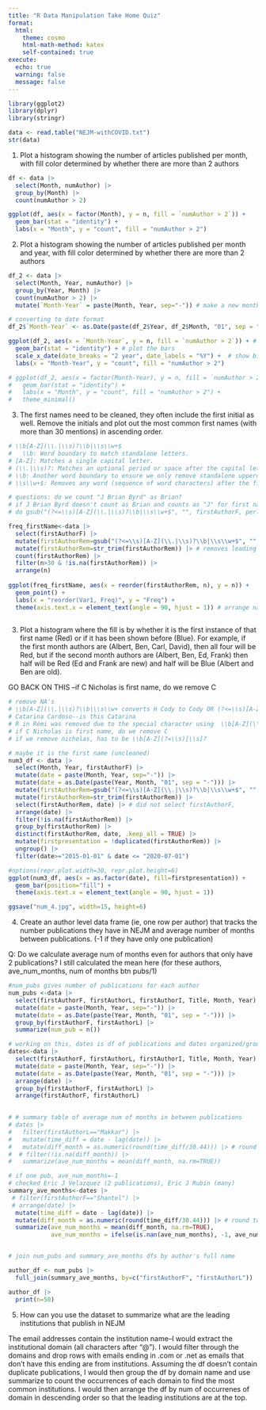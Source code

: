 ```yaml
---
title: "R Data Manipulation Take Home Quiz"
format:
  html:
    theme: cosmo
    html-math-method: katex
    self-contained: true
execute:
  echo: true
  warning: false
  message: false
---
```


```r
library(ggplot2)
library(dplyr)
library(stringr)
```


```r
data <- read.table("NEJM-withCOVID.txt")
str(data)
```

1. Plot a histogram showing the number of articles published per month, with fill color determined by whether there are more than 2 authors

```r
df <- data |>
  select(Month, numAuthor) |>
  group_by(Month) |>
  count(numAuthor > 2)
```

```r
ggplot(df, aes(x = factor(Month), y = n, fill = `numAuthor > 2`)) +
  geom_bar(stat = "identity") +
  labs(x = "Month", y = "count", fill = "numAuthor > 2")
```


2. Plot a histogram showing the number of articles published per month and year, with fill color determined by whether there are more than 2 authors

```r
df_2 <- data |>
  select(Month, Year, numAuthor) |>
  group_by(Year, Month) |>
  count(numAuthor > 2) |>
  mutate(`Month-Year` = paste(Month, Year, sep="-")) # make a new month-year variable

# converting to date format
df_2$`Month-Year` <- as.Date(paste(df_2$Year, df_2$Month, "01", sep = "-"))

```

```r
ggplot(df_2, aes(x = `Month-Year`, y = n, fill = `numAuthor > 2`)) + # set up the axes, color fill by numAuthor > 2 column
  geom_bar(stat = "identity") + # plot the bars
  scale_x_date(date_breaks = "2 year", date_labels = "%Y") +  # show bi-yearly breaks
  labs(x = "Month-Year", y = "count", fill = "numAuthor > 2") 
```

```r
# ggplot(df_2, aes(x = factor(Month-Year), y = n, fill = `numAuthor > 2`)) +
#   geom_bar(stat = "identity") +
#   labs(x = "Month", y = "count", fill = "numAuthor > 2") +
#   theme_minimal()
```

3. The first names need to be cleaned, they often include the first initial as well. Remove the initials and plot out the most common first names (with more than 30 mentions) in ascending order.

```r
# \\b[A-Z](\\.|\\s)?\\b|\\s\\w+$
#   \\b: Word boundary to match standalone letters.
# [A-Z]: Matches a single capital letter.
# (\\.|\\s)?: Matches an optional period or space after the capital letter (e.g., for cases like "L." or "L").
# \\b: Another word boundary to ensure we only remove standalone uppercase letters and not part of actual names.
# \\s\\w+$: Removes any word (sequence of word characters) after the first space (i.e., removes the last name after the first name

# questions: do we count "J Brian Byrd" as Brian? 
# if J Brian Byrd doesn't count as Brian and counts as "J" for first name
# do gsub("(?<=\\s)[A-Z](\\.|\\s)?\\b|\\s\\w+$", "", firstAuthorF, perl = TRUE)

freq_firstName<-data |>
  select(firstAuthorF) |>
  mutate(firstAuthorRem=gsub("(?<=\\s)[A-Z](\\.|\\s)?\\b|\\s\\w+$", "", firstAuthorF, perl = TRUE)) |>
  mutate(firstAuthorRem=str_trim(firstAuthorRem)) |> # removes leading and trailing spaces
  count(firstAuthorRem) |>
  filter(n>30 & !is.na(firstAuthorRem)) |>
  arrange(n)
  
ggplot(freq_firstName, aes(x = reorder(firstAuthorRem, n), y = n)) +
  geom_point() +
  labs(x = "reorder(Var1, Freq)", y = "Freq") +
  theme(axis.text.x = element_text(angle = 90, hjust = 1)) # arrange names in vertical format
  
```

3. Plot a histogram where the fill is by whether it is the first instance of that first name (Red) or if it has been shown before (Blue). For example, if the first month authors are (Albert, Ben, Carl, David), then all four will be Red, but if the second month authors are (Albert, Ben, Ed, Frank) then half will be Red (Ed and Frank are new) and half will be Blue (Albert and Ben are old).

GO BACK ON THIS --if C Nicholas is first name, do we remove C

```r
# remove NA's
# \\b[A-Z](\\.|\\s)?\\b|\\s\\w+ converts H Cody to Cody OR (?<=\\s)[A-Z](\\.|\\s)?\\b|\\s\\w+$ treats it as H
# Catarina Cardoso--is this Catarina
# R in Rémi was removed due to the special character using  \\b[A-Z](\\.|\\s)?\\b|\\s\\w+
# if C Nicholas is first name, do we remove C
# if we remove nicholas, has to be \\b[A-Z](?=\\s)[\\s]?

# maybe it is the first name (uncleaned)
num3_df <- data |>
  select(Month, Year, firstAuthorF) |>
  mutate(date = paste(Month, Year, sep="-")) |>
  mutate(date = as.Date(paste(Year, Month, "01", sep = "-"))) |>
  mutate(firstAuthorRem=gsub("(?<=\\s)[A-Z](\\.|\\s)?\\b|\\s\\w+$", "", firstAuthorF, perl = TRUE)) |>
  mutate(firstAuthorRem=str_trim(firstAuthorRem)) |>
  select(firstAuthorRem, date) |> # did not select firstAuthorF, 
  arrange(date) |>
  filter(!is.na(firstAuthorRem)) |>
  group_by(firstAuthorRem) |>
  distinct(firstAuthorRem, date, .keep_all = TRUE) |>
  mutate(firstpresentation = !duplicated(firstAuthorRem)) |>
  ungroup() |>
  filter(date>="2015-01-01" & date <= "2020-07-01") 

#options(repr.plot.width=30, repr.plot.height=6)
ggplot(num3_df, aes(x = as.factor(date), fill=firstpresentation)) +
  geom_bar(position="fill") +
  theme(axis.text.x = element_text(angle = 90, hjust = 1))

ggsave("num_4.jpg", width=15, height=6)

```

4. Create an author level data frame (ie, one row per author) that tracks the number publications they have in NEJM and average number of months between publications. (-1 if they have only one publication)

Q: Do we calculate average num of months even for authors that only have 2 publications? I still calculated the mean here (for these authors, ave_num_months, num of months btn pubs/1)

```r

#num_pubs gives number of publications for each author
num_pubs <-data |>
  select(firstAuthorF, firstAuthorL, firstAuthorI, Title, Month, Year) |>
  mutate(date = paste(Month, Year, sep="-")) |>
  mutate(date = as.Date(paste(Year, Month, "01", sep = "-"))) |>
  group_by(firstAuthorF, firstAuthorL) |>
  summarize(num_pub = n())

# working on this, dates is df of publications and dates organized/grouped by author
dates<-data |>
  select(firstAuthorF, firstAuthorL, firstAuthorI, Title, Month, Year) |>
  mutate(date = paste(Month, Year, sep="-")) |>
  mutate(date = as.Date(paste(Year, Month, "01", sep = "-"))) |>
  arrange(date) |>
  group_by(firstAuthorF, firstAuthorL) |>
  arrange(firstAuthorF, firstAuthorL)
 

# # summary table of average num of months in between publications
# dates |>
#   filter(firstAuthorL=="Makkar") |>
#   mutate(time_diff = date - lag(date)) |>
#   mutate(diff_month = as.numeric(round(time_diff/30.44))) |> # round to nearest month
#  # filter(!is.na(diff_month)) |>
#   summarize(ave_num_months = mean(diff_month, na.rm=TRUE))

# if one pub, ave_num_months=-1
# checked Eric J Velazquez (2 publications), Eric J Rubin (many)
summary_ave_months<-dates |>
 # filter(firstAuthorF=="Shantel") |>
 # arrange(date) |>
  mutate(time_diff = date - lag(date)) |>
  mutate(diff_month = as.numeric(round(time_diff/30.44))) |> # round to nearest month
  summarize(ave_num_months = mean(diff_month, na.rm=TRUE),
            ave_num_months = ifelse(is.nan(ave_num_months), -1, ave_num_months)) 


# join num_pubs and summary_ave_months dfs by author's full name

author_df <- num_pubs |>
  full_join(summary_ave_months, by=c("firstAuthorF", "firstAuthorL"))

author_df |>
  print(n=50)

```

5. How can you use the dataset to summarize what are the leading institutions that publish in NEJM

The email addresses contain the institution name--I would extract the institutional domain (all characters after "@"). I would filter through the domains and drop rows with emails ending in .com or .net as emails that don't have this ending are from institutions. Assuming the df doesn't contain duplicate publications, I would then group the df by domain name and use summarize to count the occurrences of each domain to find the most common institutions. I would then arrange the df by num of occurrenes of domain in descending order so that the leading institutions are at the top.